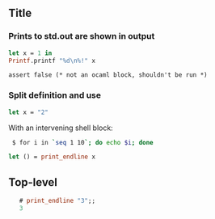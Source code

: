 ## Title

### Prints to std.out are shown in output

```ocaml
let x = 1 in
Printf.printf "%d\n%!" x
```

```
assert false (* not an ocaml block, shouldn't be run *)
```

### Split definition and use

```ocaml
let x = "2"
```

With an intervening shell block:

```sh
 $ for i in `seq 1 10`; do echo $i; done
```

```ocaml
let () = print_endline x
```

## Top-level

```ocaml
   # print_endline "3";;
   3
```
